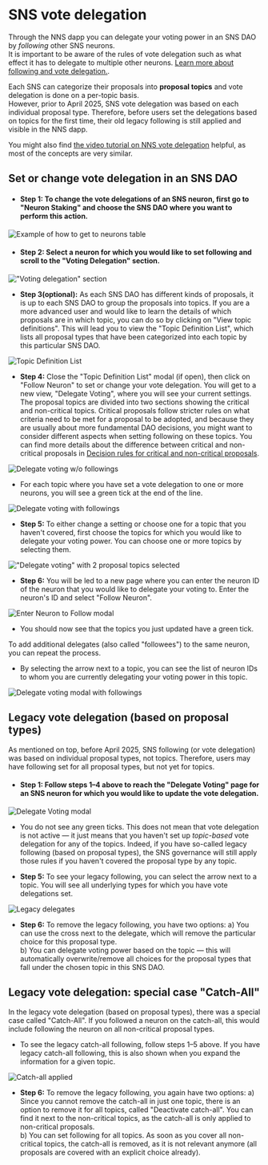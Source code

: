 # SNS vote delegation

Through the NNS dapp you can delegate your voting power in an SNS DAO by _following_ other SNS neurons.  
It is important to be aware of the rules of vote delegation such as what effect it has to delegate to multiple other neurons. [Learn more about following and vote delegation.](https://learn.internetcomputer.org/hc/en-us/articles/34084687583252-Neurons).

Each SNS can categorize their proposals into **proposal topics** and vote delegation is done on a per-topic basis.  
However, prior to April 2025, SNS vote delegation was based on each individual proposal type. Therefore, before users set the delegations based on topics for the first time, their old legacy following is still applied and visible in the NNS dapp. 

You might also find [the video tutorial on NNS vote delegation](https://www.youtube.com/watch?v=6BznC9p3w8w&list=PLuhDt1vhGcrclxfmztDd6OKE80dnrFmG6&index=5) helpful, as most of the concepts are very similar.

## Set or change vote delegation in an SNS DAO

- #### Step 1: To change the vote delegations of an SNS neuron, first go to "Neuron Staking" and choose the SNS DAO where you want to perform this action. 

![Example of how to get to neurons table](../../_attachments/sns_topic_following_how_to_get_to_neurons_table.png)

- #### Step 2: Select a neuron for which you would like to set following and scroll to the "Voting Delegation" section.

!["Voting delegation" section](../../_attachments/sns_topic_following_a_neuron_and_the_section_vote_delegation.png)

- **Step 3(optional):** As each SNS DAO has different kinds of proposals, it is up to each SNS DAO to group the proposals into topics. If you are a more advanced user and would like to learn the details of which proposals are in which topic, you can do so by clicking on "View topic definitions". This will lead you to view the "Topic Definition List", which lists all proposal types that have been categorized into each topic by this particular SNS DAO.

![Topic Definition List](../../_attachments/sns_topic_following_topic_definition_list.png)

- **Step 4:** Close the "Topic Definition List" modal (if open), then click on "Follow Neuron" to set or change your vote delegation. You will get to a new view, "Delegate Voting", where you will see your current settings. The proposal topics are divided into two sections showing the critical and non-critical topics. Critical proposals follow stricter rules on what criteria need to be met for a proposal to be adopted, and because they are usually about more fundamental DAO decisions, you might want to consider different aspects when setting following on these topics. You can find more details about the difference between critical and non-critical proposals in [Decision rules for critical and non-critical proposals](https://learn.internetcomputer.org/hc/en-us/articles/34146571133204-Proposals#h_01JJ75Z3FKG8Q9TE470AFBJ4VC).

![Delegate voting w/o followings](../../_attachments/sns_topic_following_delegate_voting_with_no_ticks.png)

* For each topic where you have set a vote delegation to one or more neurons, you will see a green tick at the end of the line.

![Delegate voting with followings](../../_attachments/sns_topic_following_delegate_voting_collapsed.png)

- **Step 5:** To either change a setting or choose one for a topic that you haven't covered, first choose the topics for which you would like to delegate your voting power. You can choose one or more topics by selecting them.

!["Delegate voting" with 2 proposal topics selected](../../_attachments/sns_topic_following_delegate_voting_with_no_ticks.png)

- **Step 6:** You will be led to a new page where you can enter the neuron ID of the neuron that you would like to delegate your voting to. Enter the neuron's ID and select "Follow Neuron".

![Enter Neuron to Follow modal](../../_attachments/sns_topic_following_enter_neuron_to_follow.png)

* You should now see that the topics you just updated have a green tick. 

To add additional delegates (also called "followees") to the same neuron, you can repeat the process. 

* By selecting the arrow next to a topic, you can see the list of neuron IDs to whom you are currently delegating your voting power in this topic.

![Delegate voting modal with followings](../../_attachments/sns_topic_following_delegate_voting_with_current_delegates.png)

## Legacy vote delegation (based on proposal types)

As mentioned on top, before April 2025, SNS following (or vote delegation) was based on individual proposal types, not topics. Therefore, users may have following set for all proposal types, but not yet for topics.

- #### Step 1: Follow steps 1–4 above to reach the "Delegate Voting" page for an SNS neuron for which you would like to update the vote delegation.

![Delegate Voting modal](../../_attachments/sns_topic_following_delegate_voting_empty.png)

* You do not see any green ticks. This does not mean that vote delegation is not active — it just means that you haven't set up _topic-based_ vote delegation for any of the topics. Indeed, if you have so-called legacy following (based on proposal types), the SNS governance will still apply those rules if you haven't covered the proposal type by any topic.

- **Step 5:** To see your legacy following, you can select the arrow next to a topic. You will see all underlying types for which you have vote delegations set.

![Legacy delegates](../../_attachments/sns_topic_following_topic_with_underlying_choices.png)

- **Step 6:** To remove the legacy following, you have two options:
a) You can use the cross next to the delegate, which will remove the particular choice for this proposal type.  
b) You can delegate voting power based on the topic — this will automatically overwrite/remove all choices for the proposal types that fall under the chosen topic in this SNS DAO. 

## Legacy vote delegation: special case "Catch-All"

In the legacy vote delegation (based on proposal types), there was a special case called "Catch-All". If you followed a neuron on the catch-all, this would include following the neuron on all non-critical proposal types. 

* To see the legacy catch-all following, follow steps 1–5 above. If you have legacy catch-all following, this is also shown when you expand the information for a given topic.

![Catch-all applied](../../_attachments/sns_topic_following_shows_catch_all_applied.png)

- **Step 6:** To remove the legacy following, you again have two options:
  a) Since you cannot remove the catch-all in just one topic, there is an option to remove it for all topics, called "Deactivate catch-all". You can find it next to the non-critical topics, as the catch-all is only applied to non-critical proposals.  
  b) You can set following for all topics. As soon as you cover all non-critical topics, the catch-all is removed, as it is not relevant anymore (all proposals are covered with an explicit choice already).  
